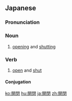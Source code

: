 ==Japanese==
{{ja-kanjitab|かい|へい|yomi=on}}

===Pronunciation===
{{ja-pron|かいへい|y=on}}

===Noun===
{{ja-noun|かいへい}}

# [[opening]] and [[shutting]]

===Verb===
{{ja-verb-suru|tr=both|かいへい}}

# [[open]] and [[shut]]

====Conjugation====
{{ja-suru|かいへい}}

[[ko:開閉]]
[[hu:開閉]]
[[ja:開閉]]
[[zh:開閉]]